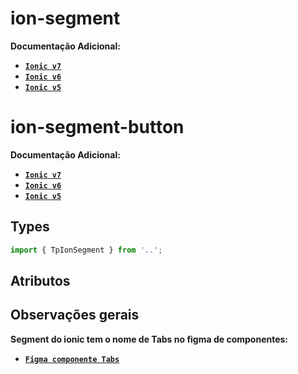 
<Meta of={segmentStories} />

# ion-segment

**Documentação Adicional:**

- **[`Ionic v7`](https://ionicframework.com/docs/api/segment)**
- **[`Ionic v6`](https://ionicframework.com/docs/v6/api/segment)**
- **[`Ionic v5`](https://ionicframework.com/docs/v5/api/segment)**

# ion-segment-button

**Documentação Adicional:**

- **[`Ionic v7`](https://ionicframework.com/docs/api/segment-button)**
- **[`Ionic v6`](https://ionicframework.com/docs/v6/api/segment-button)**
- **[`Ionic v5`](https://ionicframework.com/docs/v5/api/segment-button)**

## Types

```ts
import { TpIonSegment } from '..';
```

## Atributos

<Canvas of={segmentStories.Default} />

<Controls of={segmentStories.Default} />

## Observações gerais

**Segment do ionic tem o nome de Tabs no figma de componentes:**

- **[`Figma componente Tabs`](https://www.figma.com/file/2j9jNt3PmQXpzD3IQJkyZe/01.-Componentes?type=design&node-id=4368-21907&mode=design&t=0LzVIEmf1wXxh5L1-0)**
